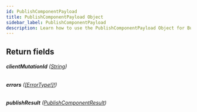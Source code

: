 ```yaml
---
id: PublishComponentPayload
title: PublishComponentPayload Object
sidebar_label: PublishComponentPayload
description: Learn how to use the PublishComponentPayload Object for Builder's API.
---
```


## Return fields

###### <b>clientMutationId</b> ([String](/self-managed/composer/builder/api/schema/scalar/String.mdx))

###### <b>errors</b> ([[ErrorType!]!](/self-managed/composer/builder/api/schema/object/ErrorType.mdx))

###### <b>publishResult</b> ([PublishComponentResult](/self-managed/composer/builder/api/schema/object/PublishComponentResult.mdx))
